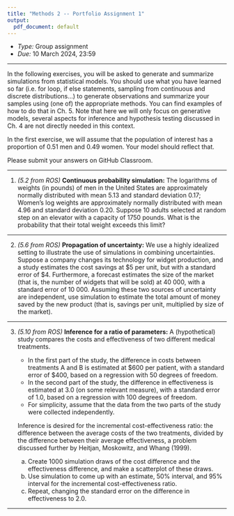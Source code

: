```yaml
---
title: "Methods 2 -- Portfolio Assignment 1"
output:
  pdf_document: default
---
```


- _Type:_ Group assignment
- _Due:_ 10 March 2024, 23:59

---

In the following exercises, you will be asked to generate and summarize simulations from statistical models. 
You should use what you have learned so far (i.e. for loop, if else statements, sampling from continuous and discrete distributions...) 
to generate observations and summarize your samples using (one of) the appropriate methods. 
You can find examples of how to do that in Ch. 5. 
Note that here we will only focus on generative models, several aspects for inference and hypothesis testing discussed in Ch. 4 are not directly needed in this context.

In the first exercise, we will assume that the population of interest has a proportion of 0.51 men and 0.49 women. Your model should reflect that.

Please submit your answers on GitHub Classroom.

---

1. _(5.2 from ROS)_ __Continuous probability simulation:__ 
The logarithms of weights (in pounds) of men in the United States are approximately normally distributed with mean 5.13 and standard deviation 0.17;
Women’s log weights are approximately normally distributed with mean 4.96 and standard deviation 0.20. 
Suppose 10 adults selected at random step on an elevator with a capacity of 1750 pounds. 
What is the probability that their total weight exceeds this limit?

---

2. _(5.6 from ROS)_ __Propagation of uncertainty:__ 
We use a highly idealized setting to illustrate the use of simulations in combining uncertainties. 
Suppose a company changes its technology for widget production, and a study estimates the cost savings at \$5 per unit, but with a standard error of \$4. 
Furthermore, a forecast estimates the size of the market (that is, the number of widgets that will be sold) at 40 000, with a standard error of 10 000. 
Assuming these two sources of uncertainty are independent, use simulation to estimate the total amount of money saved by the new product 
(that is, savings per unit, multiplied by size of the market).

---

3. _(5.10 from ROS)_ __Inference for a ratio of parameters:__ A (hypothetical) study compares the costs and effectiveness of two different medical treatments.

    - In the first part of the study, the difference in costs between treatments A and B is estimated at \$600 per patient, with a standard error of \$400, 
      based on a regression with 50 degrees of freedom.
    - In the second part of the study, the difference in effectiveness is estimated at 3.0 (on some relevant measure), 
      with a standard error of 1.0, based on a regression with 100 degrees of freedom.
    - For simplicity, assume that the data from the two parts of the study were collected independently.

    Inference is desired for the incremental cost-effectiveness ratio: the difference between the average costs of the two treatments, 
    divided by the difference between their average effectiveness, a problem discussed further by Heitjan, Moskowitz, and Whang (1999).

    (a) Create 1000 simulation draws of the cost difference and the effectiveness difference, and make a scatterplot of these draws.
    (b) Use simulation to come up with an estimate, 50% interval, and 95% interval for the incremental cost-effectiveness ratio.
    (c) Repeat, changing the standard error on the difference in effectiveness to 2.0.

---
